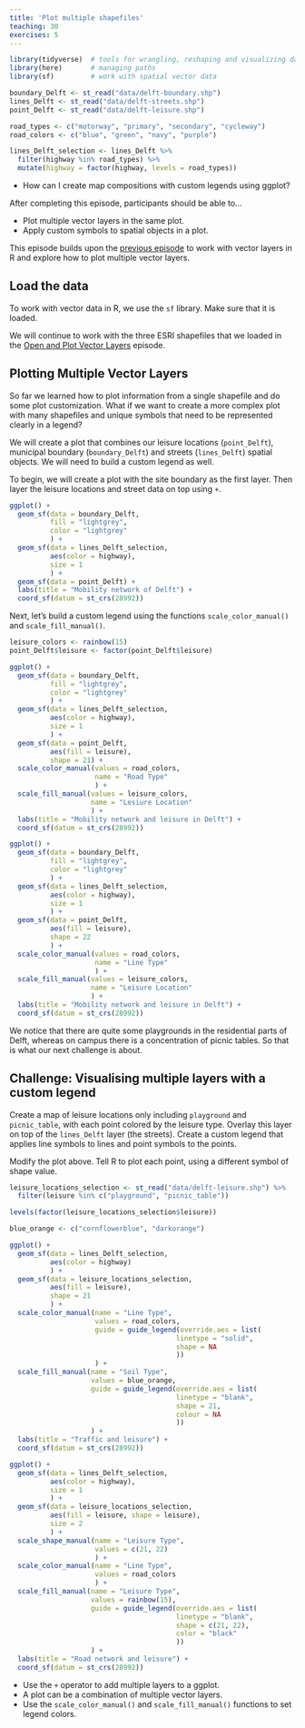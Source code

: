 ```yaml
---
title: 'Plot multiple shapefiles'
teaching: 30
exercises: 5
---
```


```r
library(tidyverse)  # tools for wrangling, reshaping and visualizing data
library(here)       # managing paths
library(sf)         # work with spatial vector data

boundary_Delft <- st_read("data/delft-boundary.shp")
lines_Delft <- st_read("data/delft-streets.shp")
point_Delft <- st_read("data/delft-leisure.shp")

road_types <- c("motorway", "primary", "secondary", "cycleway")
road_colors <- c("blue", "green", "navy", "purple")

lines_Delft_selection <- lines_Delft %>% 
  filter(highway %in% road_types) %>% 
  mutate(highway = factor(highway, levels = road_types))
```

:::::::::::::::::::::::::::::::::::::: questions 

- How can I create map compositions with custom legends using ggplot?

::::::::::::::::::::::::::::::::::::::::::::::::

::::::::::::::::::::::::::::::::::::: objectives

After completing this episode, participants should be able to…

- Plot multiple vector layers in the same plot.
- Apply custom symbols to spatial objects in a plot.

::::::::::::::::::::::::::::::::::::::::::::::::

This episode builds upon the [previous episode](../episodes/10-explore-and-plot-by-vector-layer-attributes.Rmd) to work with vector layers in R and explore how to plot multiple vector layers.


## Load the data

To work with vector data in R, we use the `sf` library. Make sure that it is loaded.

We will continue to work with the three ESRI shapefiles that we loaded in the [Open and Plot Vector Layers](../episodes/09-open-and-plot-vector-layers.Rmd) episode.



## Plotting Multiple Vector Layers

So far we learned how to plot information from a single shapefile and do some plot customization. What if we want to create a more complex plot with many shapefiles and unique symbols that need to be represented clearly in a legend?

We will create a plot that combines our leisure locations (`point_Delft`), municipal boundary (`boundary_Delft`) and streets (`lines_Delft`) spatial objects. We will need to build a custom legend as well.

To begin, we will create a plot with the site boundary as the first layer. Then layer the leisure locations and street data on top using `+`.

```r
ggplot() + 
  geom_sf(data = boundary_Delft, 
          fill = "lightgrey", 
          color = "lightgrey"
          ) +
  geom_sf(data = lines_Delft_selection, 
          aes(color = highway), 
          size = 1
          ) +
  geom_sf(data = point_Delft) +
  labs(title = "Mobility network of Delft") + 
  coord_sf(datum = st_crs(28992))
```

Next, let’s build a custom legend using the functions `scale_color_manual()` and `scale_fill_manual()`.

```r
leisure_colors <- rainbow(15)
point_Delft$leisure <- factor(point_Delft$leisure)

ggplot() + 
  geom_sf(data = boundary_Delft, 
          fill = "lightgrey", 
          color = "lightgrey"
          ) +
  geom_sf(data = lines_Delft_selection, 
          aes(color = highway), 
          size = 1
          ) + 
  geom_sf(data = point_Delft, 
          aes(fill = leisure), 
          shape = 21) +
  scale_color_manual(values = road_colors, 
                     name = "Road Type"
                     ) + 
  scale_fill_manual(values = leisure_colors, 
                    name = "Lesiure Location"
                    ) + 
  labs(title = "Mobility network and leisure in Delft") + 
  coord_sf(datum = st_crs(28992))
```

```r
ggplot() +
  geom_sf(data = boundary_Delft, 
          fill = "lightgrey", 
          color = "lightgrey"
          ) +
  geom_sf(data = lines_Delft_selection, 
          aes(color = highway), 
          size = 1
          ) +
  geom_sf(data = point_Delft, 
          aes(fill = leisure), 
          shape = 22
          ) +
  scale_color_manual(values = road_colors, 
                     name = "Line Type"
                     ) +
  scale_fill_manual(values = leisure_colors, 
                    name = "Leisure Location"
                    ) +
  labs(title = "Mobility network and leisure in Delft") + 
  coord_sf(datum = st_crs(28992))
```

We notice that there are quite some playgrounds in the residential parts of Delft, whereas on campus there is a concentration of picnic tables. So that is what our next challenge is about.


::::::::::::::::::::::::::::::::::::: challenge 

## Challenge: Visualising multiple layers with a custom legend

Create a map of leisure locations only including `playground` and `picnic_table`, with each point colored by the leisure type. Overlay this layer on top of the `lines_Delft` layer (the streets). Create a custom legend that applies line symbols to lines and point symbols to the points.

Modify the plot above. Tell R to plot each point, using a different symbol of shape value.

:::::::::::::::::::::::: solution 

```r
leisure_locations_selection <- st_read("data/delft-leisure.shp") %>% 
  filter(leisure %in% c("playground", "picnic_table"))
```

```r
levels(factor(leisure_locations_selection$leisure))
```

```r
blue_orange <- c("cornflowerblue", "darkorange")
```

```r
ggplot() + 
  geom_sf(data = lines_Delft_selection, 
          aes(color = highway)
          ) + 
  geom_sf(data = leisure_locations_selection, 
          aes(fill = leisure), 
          shape = 21
          ) + 
  scale_color_manual(name = "Line Type", 
                     values = road_colors,
                     guide = guide_legend(override.aes = list(
                                         linetype = "solid", 
                                         shape = NA
                                         ))
                     ) + 
  scale_fill_manual(name = "Soil Type", 
                    values = blue_orange,
                    guide = guide_legend(override.aes = list(
                                         linetype = "blank", 
                                         shape = 21, 
                                         colour = NA
                                         ))
                    ) + 
  labs(title = "Traffic and leisure") + 
  coord_sf(datum = st_crs(28992))
```

```r
ggplot() + 
  geom_sf(data = lines_Delft_selection, 
          aes(color = highway), 
          size = 1
          ) + 
  geom_sf(data = leisure_locations_selection, 
          aes(fill = leisure, shape = leisure), 
          size = 2
          ) + 
  scale_shape_manual(name = "Leisure Type", 
                     values = c(21, 22)
                     ) +
  scale_color_manual(name = "Line Type", 
                     values = road_colors
                     ) + 
  scale_fill_manual(name = "Leisure Type", 
                    values = rainbow(15),
                    guide = guide_legend(override.aes = list(
                                         linetype = "blank", 
                                         shape = c(21, 22),
                                         color = "black"
                                         ))
                    ) + 
  labs(title = "Road network and leisure") + 
  coord_sf(datum = st_crs(28992))
```

:::::::::::::::::::::::::::::::::

::::::::::::::::::::::::::::::::::::::::::::::::


::::::::::::::::::::::::::::::::::::: keypoints 

- Use the `+` operator to add multiple layers to a ggplot.
- A plot can be a combination of multiple vector layers.
- Use the `scale_color_manual()` and `scale_fill_manual()` functions to set legend colors.

::::::::::::::::::::::::::::::::::::::::::::::::

